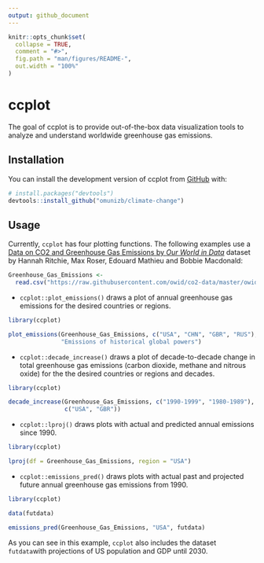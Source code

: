 ```yaml
---
output: github_document
---
```


<!-- README.md is generated from README.Rmd. Please edit that file -->

```r
knitr::opts_chunk$set(
  collapse = TRUE,
  comment = "#>",
  fig.path = "man/figures/README-",
  out.width = "100%"
)
```

# ccplot

<!-- badges: start -->
<!-- badges: end -->

The goal of ccplot is to provide out-of-the-box data visualization tools to analyze and understand worldwide greenhouse gas emissions.

## Installation

You can install the development version of ccplot from [GitHub](https://github.com/) with:

``` r
# install.packages("devtools")
devtools::install_github("omunizb/climate-change")
```

## Usage

Currently, `ccplot` has four plotting functions. The following examples use a [Data on CO2 and Greenhouse Gas Emissions by *Our World in Data*](https://github.com/owid/co2-data) dataset by Hannah Ritchie, Max Roser, Edouard Mathieu and Bobbie Macdonald:

```r
Greenhouse_Gas_Emissions <- 
  read.csv("https://raw.githubusercontent.com/owid/co2-data/master/owid-co2-data.csv")
```

- `ccplot::plot_emissions()` draws a plot of annual greenhouse gas emissions for the desired countries or regions.

```r
library(ccplot)

plot_emissions(Greenhouse_Gas_Emissions, c("USA", "CHN", "GBR", "RUS"), 
               "Emissions of historical global powers")
```

- `ccplot::decade_increase()` draws a plot of decade-to-decade change in total greenhouse gas emissions (carbon dioxide, methane and nitrous oxide) for the the desired countries or regions and decades.

```r
library(ccplot)

decade_increase(Greenhouse_Gas_Emissions, c("1990-1999", "1980-1989"), 
                c("USA", "GBR"))
```

- `ccplot::lproj()` draws plots with actual and predicted annual emissions since 1990.

```r
library(ccplot)

lproj(df = Greenhouse_Gas_Emissions, region = "USA")
```

- `ccplot::emissions_pred()` draws plots with actual past and projected future annual
greenhouse gas emissions from 1990.

```r
library(ccplot)

data(futdata)

emissions_pred(Greenhouse_Gas_Emissions, "USA", futdata)
```

As you can see in this example, `ccplot` also includes the dataset `futdata`with projections of US population and GDP until 2030. 

